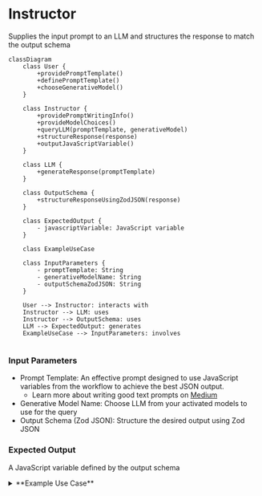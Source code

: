# Instructor

Supplies the input prompt to an LLM and structures the response to match the output schema
``` mermaid
classDiagram
    class User {
        +providePromptTemplate()
        +definePromptTemplate()
        +chooseGenerativeModel()
    }

    class Instructor {
        +providePromptWritingInfo()
        +provideModelChoices()
        +queryLLM(promptTemplate, generativeModel)
        +structureResponse(response)
        +outputJavaScriptVariable()
    }

    class LLM {
        +generateResponse(promptTemplate)
    }

    class OutputSchema {
        +structureResponseUsingZodJSON(response)
    }

    class ExpectedOutput {
        - javascriptVariable: JavaScript variable
    }

    class ExampleUseCase

    class InputParameters {
        - promptTemplate: String
        - generativeModelName: String
        - outputSchemaZodJSON: String
    }

    User --> Instructor: interacts with
    Instructor --> LLM: uses
    Instructor --> OutputSchema: uses
    LLM --> ExpectedOutput: generates
    ExampleUseCase --> InputParameters: involves


```
### Input Parameters

- Prompt Template: An effective prompt designed to use JavaScript variables from the workflow to achieve the best JSON output.
    - Learn more about writing good text prompts on [Medium](https://medium.com/the-modern-scientist/best-prompt-techniques-for-best-llm-responses-24d2ff4f6bca)
- Generative Model Name: Choose LLM from your activated models to use for the query
- Output Schema (Zod JSON): Structure the desired output using Zod JSON

### Expected Output

A JavaScript variable defined by the output schema

<details>
<summary>**Example Use Case**</summary>

In this recipe generation workflow, the input parameters 
are given to an instructor node named “CookingDetails” which 
tells the model, in this case GPT-4o, to generate the details 
for a recipe and structure the output as the JSON output schema 
requires.

![Workflow View](/public/instructor-workflow.png)

![Sample Prompt](/public/instructor-prompt.png)
</details>